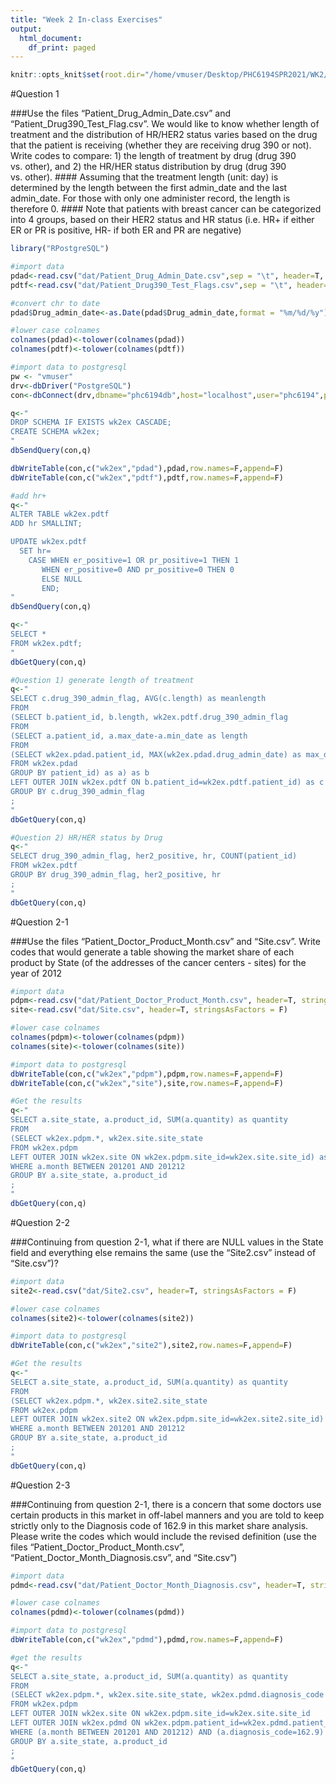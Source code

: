 ```yaml
---
title: "Week 2 In-class Exercises"
output:
  html_document:
    df_print: paged
---
```


```r
knitr::opts_knit$set(root.dir="/home/vmuser/Desktop/PHC6194SPR2021/WK2/Exercise")
```

#Question 1

###Use the files "Patient_Drug_Admin_Date.csv" and "Patient_Drug390_Test_Flag.csv". We would like to know whether length of treatment and the distribution of HR/HER2 status varies based on the drug that the patient is receiving (whether they are receiving drug 390 or not). Write codes to compare: 1) the length of treatment by drug (drug 390 vs. other), and 2) the HR/HER status distribution by drug (drug 390 vs. other).
#### Assuming that the treatment length (unit: day) is determined by the length between the first admin_date and the last admin_date. For those with only one administer record, the length is therefore 0.
#### Note that patients with breast cancer can be categorized into 4 groups, based on their HER2 status and HR status (i.e. HR+ if either ER or PR is positive, HR- if both ER and PR are negative)

```r
library("RPostgreSQL")

#import data
pdad<-read.csv("dat/Patient_Drug_Admin_Date.csv",sep = "\t", header=T, stringsAsFactors = F)
pdtf<-read.csv("dat/Patient_Drug390_Test_Flags.csv",sep = "\t", header=T, stringsAsFactors = F)

#convert chr to date
pdad$Drug_admin_date<-as.Date(pdad$Drug_admin_date,format = "%m/%d/%y")

#lower case colnames
colnames(pdad)<-tolower(colnames(pdad))
colnames(pdtf)<-tolower(colnames(pdtf))

#import data to postgresql
pw <- "vmuser"
drv<-dbDriver("PostgreSQL")
con<-dbConnect(drv,dbname="phc6194db",host="localhost",user="phc6194",password=pw)

q<-"
DROP SCHEMA IF EXISTS wk2ex CASCADE;
CREATE SCHEMA wk2ex;
"
dbSendQuery(con,q)

dbWriteTable(con,c("wk2ex","pdad"),pdad,row.names=F,append=F)
dbWriteTable(con,c("wk2ex","pdtf"),pdtf,row.names=F,append=F)

#add hr+
q<-"
ALTER TABLE wk2ex.pdtf
ADD hr SMALLINT;

UPDATE wk2ex.pdtf 
  SET hr=
    CASE WHEN er_positive=1 OR pr_positive=1 THEN 1
       WHEN er_positive=0 AND pr_positive=0 THEN 0
       ELSE NULL
       END;
"
dbSendQuery(con,q)

q<-"
SELECT *
FROM wk2ex.pdtf;
"
dbGetQuery(con,q)

```

```r
#Question 1) generate length of treatment
q<-"
SELECT c.drug_390_admin_flag, AVG(c.length) as meanlength
FROM
(SELECT b.patient_id, b.length, wk2ex.pdtf.drug_390_admin_flag
FROM
(SELECT a.patient_id, a.max_date-a.min_date as length
FROM
(SELECT wk2ex.pdad.patient_id, MAX(wk2ex.pdad.drug_admin_date) as max_date, MIN(wk2ex.pdad.drug_admin_date) as min_date
FROM wk2ex.pdad
GROUP BY patient_id) as a) as b
LEFT OUTER JOIN wk2ex.pdtf ON b.patient_id=wk2ex.pdtf.patient_id) as c
GROUP BY c.drug_390_admin_flag
;
"
dbGetQuery(con,q)
```

```r
#Question 2) HR/HER status by Drug
q<-"
SELECT drug_390_admin_flag, her2_positive, hr, COUNT(patient_id)
FROM wk2ex.pdtf
GROUP BY drug_390_admin_flag, her2_positive, hr
;
"
dbGetQuery(con,q)
```

#Question 2-1

###Use the files "Patient_Doctor_Product_Month.csv" and "Site.csv". Write codes that would generate a table showing the market share of each product by State (of the addresses of the cancer centers - sites) for the year of 2012

```r
#import data
pdpm<-read.csv("dat/Patient_Doctor_Product_Month.csv", header=T, stringsAsFactors = F)
site<-read.csv("dat/Site.csv", header=T, stringsAsFactors = F)

#lower case colnames
colnames(pdpm)<-tolower(colnames(pdpm))
colnames(site)<-tolower(colnames(site))

#import data to postgresql
dbWriteTable(con,c("wk2ex","pdpm"),pdpm,row.names=F,append=F)
dbWriteTable(con,c("wk2ex","site"),site,row.names=F,append=F)

#Get the results
q<-"
SELECT a.site_state, a.product_id, SUM(a.quantity) as quantity
FROM
(SELECT wk2ex.pdpm.*, wk2ex.site.site_state
FROM wk2ex.pdpm
LEFT OUTER JOIN wk2ex.site ON wk2ex.pdpm.site_id=wk2ex.site.site_id) as a
WHERE a.month BETWEEN 201201 AND 201212
GROUP BY a.site_state, a.product_id
;
"
dbGetQuery(con,q)
```

#Question 2-2

###Continuing from question 2-1, what if there are NULL values in the State field and everything else remains the same (use the "Site2.csv" instead of "Site.csv")?

```r
#import data
site2<-read.csv("dat/Site2.csv", header=T, stringsAsFactors = F)

#lower case colnames
colnames(site2)<-tolower(colnames(site2))

#import data to postgresql
dbWriteTable(con,c("wk2ex","site2"),site2,row.names=F,append=F)

#Get the results
q<-"
SELECT a.site_state, a.product_id, SUM(a.quantity) as quantity
FROM
(SELECT wk2ex.pdpm.*, wk2ex.site2.site_state
FROM wk2ex.pdpm
LEFT OUTER JOIN wk2ex.site2 ON wk2ex.pdpm.site_id=wk2ex.site2.site_id) as a
WHERE a.month BETWEEN 201201 AND 201212
GROUP BY a.site_state, a.product_id
;
"
dbGetQuery(con,q)
```

#Question 2-3

###Continuing from question 2-1, there is a concern that some doctors use certain products in this market in off-label manners and you are told to keep strictly only to the Diagnosis code of 162.9 in this market share analysis. Please write the codes which would include the revised definition (use the files "Patient_Doctor_Product_Month.csv", "Patient_Doctor_Month_Diagnosis.csv", and "Site.csv")

```r
#import data
pdmd<-read.csv("dat/Patient_Doctor_Month_Diagnosis.csv", header=T, stringsAsFactors = F)

#lower case colnames
colnames(pdmd)<-tolower(colnames(pdmd))

#import data to postgresql
dbWriteTable(con,c("wk2ex","pdmd"),pdmd,row.names=F,append=F)

#get the results
q<-"
SELECT a.site_state, a.product_id, SUM(a.quantity) as quantity
FROM
(SELECT wk2ex.pdpm.*, wk2ex.site.site_state, wk2ex.pdmd.diagnosis_code
FROM wk2ex.pdpm
LEFT OUTER JOIN wk2ex.site ON wk2ex.pdpm.site_id=wk2ex.site.site_id
LEFT OUTER JOIN wk2ex.pdmd ON wk2ex.pdpm.patient_id=wk2ex.pdmd.patient_id AND wk2ex.pdpm.doctor_id=wk2ex.pdmd.doctor_id AND wk2ex.pdpm.month=wk2ex.pdmd.month) as a
WHERE (a.month BETWEEN 201201 AND 201212) AND (a.diagnosis_code=162.9)
GROUP BY a.site_state, a.product_id
;
"
dbGetQuery(con,q)
```

